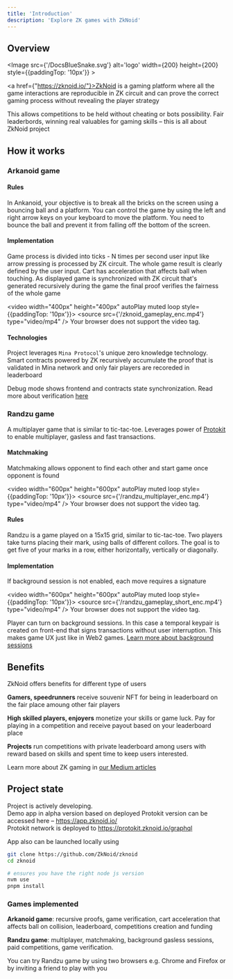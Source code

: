 ```yaml
---
title: 'Introduction'
description: 'Explore ZK games with ZkNoid'
---
```



## Overview
<Image src={'/DocsBlueSnake.svg'} alt='logo' width={200} height={200} style={{paddingTop: '10px'}} ></Image>

<a href={"https://zknoid.io/"}>ZkNoid</a> is a gaming platform where all the game interactions are reproducible in ZK circuit 
and can prove the correct gaming process without revealing the player strategy

This allows competitions to be held without cheating or bots possibility. 
Fair leaderbords, winning real valuables for gaming skills – this is all about ZkNoid project


## How it works
### Arkanoid game

#### Rules

In Ankanoid, your objective is to break all the bricks on the screen using a bouncing ball and a platform. 
You can control the game by using the left and right arrow keys on your keyboard to move the platform. 
You need to bounce the ball and prevent it from falling off the bottom of the screen.

#### Implementation
Game process is divided into ticks - N times per second user input like arrow pressing is processed by ZK circuit.
The whole game result is clearly defined by the user input. Cart has acceleration that affects ball when touching.
As displayed game is synchronized with ZK circuit that's generated recursively during the game the final proof verifies the fairness of the whole game

<video width="400px" height="400px" autoPlay muted loop style={{paddingTop: '10px'}}>
  <source src={'/zknoid_gameplay_enc.mp4'} type="video/mp4" />
    Your browser does not support the video tag.
</video>


#### Technologies

Project leverages `Mina Protocol`'s unique zero knowledge technology. 
Smart contracts powered by ZK recursively accumulate the proof that is validated in Mina network and only fair players are recoreded in leaderboard

Debug mode shows frontend and contracts state synchronization. Read more about verification [here](/docs/arkanoid_details/game_verification)

### Randzu game

A multiplayer game that is similar to tic-tac-toe. 
Leverages power of <a href="https://protokit.dev/">Protokit</a> to enable multiplayer, gasless and fast transactions.

#### Matchmaking

Matchmaking allows opponent to find each other and start game once opponent is found

<video width="600px" height="600px" autoPlay muted loop style={{paddingTop: '10px'}}>
  <source src={'/randzu_multiplayer_enc.mp4'} type="video/mp4" />
    Your browser does not support the video tag.
</video>


#### Rules

Randzu is a game played on a 15x15 grid, similar to tic-tac-toe. 
Two players take turns placing their mark, using balls of different collors. 
The goal is to get five of your marks in a row, either horizontally, vertically or diagonally.

#### Implementation

If background session is not enabled, each move requires a signature

<video width="600px" height="600px" autoPlay muted loop style={{paddingTop: '10px'}}>
  <source src={'/randzu_gameplay_short_enc.mp4'} type="video/mp4" />
    Your browser does not support the video tag.
</video>

Player can turn on background sessions. 
In this case a temporal keypair is created on front-end that signs transactions without user interruption.
This makes game UX just like in Web2 games. [Learn more about background sessions](https://zknoid.medium.com/how-protokit-can-revolutionize-on-chain-gaming-how-to-cook-it-to-implement-a-multiplayer-game-955dbb2442ac)


## Benefits

ZkNoid offers benefits for different type of users

__Gamers, speedrunners__ receive souvenir NFT for being in leaderboard on the fair place amoung other fair players


__High skilled players, enjoyers__ monetize your skills or game luck. Pay for playing in a competition and receive payout based on your leaderboard place


__Projects__ run competitions with private leaderboard among users with reward based on skills and spent time to keep users interested. 


Learn more about ZK gaming in [our Medium articles](https://zknoid.medium.com/ )


## Project state

Project is actively developing. <br />
Demo app in alpha version based on deployed Protokit version can be accessed here – https://app.zknoid.io/ <br />
Protokit network is deployed to https://protokit.zknoid.io/graphql


App also can be launched locally using

```bash
git clone https://github.com/ZkNoid/zknoid
cd zknoid

# ensures you have the right node js version
nvm use
pnpm install
```

### Games implemented

__Arkanoid game__: recursive proofs, game verification, cart acceleration that affects ball on collision, leaderboard, competitions creation and funding

__Randzu game__: multiplayer, matchmaking, background gasless sessions, paid competitions, game verification. 

<Callout emoji="💡">
  You can try Randzu game by using two browsers e.g. Chrome and Firefox or by inviting a friend to play with you
</Callout>

